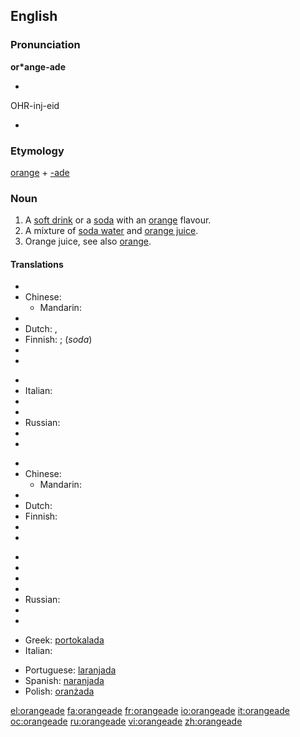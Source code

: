 ==English==

===Pronunciation===
'''or*ange-ade'''
* {{audio|en-us-orangeade.ogg|Audio (US)}}
OHR-inj-eid
* {{rhymes|eɪd}}

===Etymology===
[[orange]] + [[-ade]]

===Noun===
{{en-noun}}

# A [[soft drink]] or a [[soda]] with an [[orange]] flavour.
# A mixture of [[soda water]] and [[orange juice]].
# Orange juice, see also [[orange]].

====Translations====
{{trans-top|orange flavour soft drink}}
* {{trreq|Arabic}}
* Chinese:
** Mandarin: {{t-|cmn|橘子水|tr=júzi shuǐ|sc=Hani}}
* {{trreq|Czech}}
* Dutch: {{t|nl|sinaasappellimonade}},  {{t|nl|appelsienlimonade}}
* Finnish: {{t|fi|appelsiinijuoma}}; {{t|fi|appelsiinilimonadi}} (''soda'')
* {{trreq|French}}
* {{trreq|German}}
{{trans-mid}}
* {{trreq|Hungarian}}
* Italian: {{t+|it|aranciata|f}}
* {{trreq|Japanese}}
* {{trreq|Portuguese}}
* Russian: {{t|ru|оранжад|m|tr=oranžád}}
* {{trreq|Spanish}}
* {{trreq|Swedish}}
{{trans-bottom}}

{{trans-top|soda water and orange juice}}
* {{trreq|Arabic}}
* Chinese:
** Mandarin: {{t-|cmn|橘子水|tr=júzi shuǐ|sc=Hani}}
* {{trreq|Czech}}
* Dutch: {{t|nl|appelsiensap met spa bruis|n}}
* Finnish: {{t|fi|appelsiinisooda}}
* {{trreq|French}}
* {{trreq|German}}
{{trans-mid}}
* {{trreq|Hungarian}}
* {{trreq|Italian}}
* {{trreq|Japanese}}
* {{trreq|Portuguese}}
* Russian: {{t|ru|оранжад|m|tr=oranžád}}
* {{trreq|Spanish}}
* {{trreq|Swedish}}
{{trans-bottom}}

{{checktrans-top}}
* Greek: [[portokalada]]
* Italian: {{t+|it|aranciata}}
{{checktrans-mid}}
* Portuguese: [[laranjada]]
* Spanish: [[naranjada]] {{f}}
* Polish: [[oranżada]] {{f}}
{{checktrans-bottom}}

[[el:orangeade]]
[[fa:orangeade]]
[[fr:orangeade]]
[[io:orangeade]]
[[it:orangeade]]
[[oc:orangeade]]
[[ru:orangeade]]
[[vi:orangeade]]
[[zh:orangeade]]